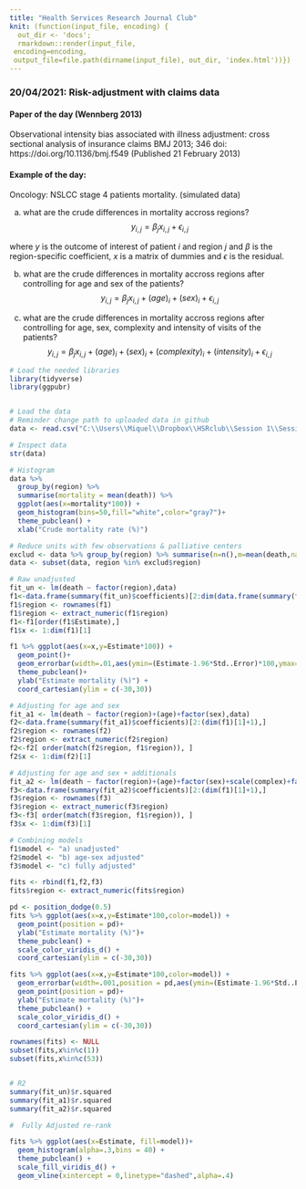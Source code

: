```yaml
---
title: "Health Services Research Journal Club"
knit: (function(input_file, encoding) {
  out_dir <- 'docs';
  rmarkdown::render(input_file,
 encoding=encoding,
 output_file=file.path(dirname(input_file), out_dir, 'index.html'))})
---
```


### 20/04/2021: Risk-adjustment with claims data

#### Paper of the day (Wennberg 2013)
Observational intensity bias associated with illness adjustment: cross sectional analysis of insurance claims
BMJ 2013; 346 doi: https://doi.org/10.1136/bmj.f549 (Published 21 February 2013)

#### Example of the day:
Oncology: NSLCC stage 4 patients mortality. (simulated data)

a) what are the crude differences in mortality accross regions?
$$y_{i,j} = \beta_j x_{i,j} + \epsilon_{i,j}$$

where $y$ is the outcome of interest of patient $i$ and region $j$ and $\beta$ is the region-specific coefficient, $x$ is a matrix of dummies and $\epsilon$ is the residual.

b) what are the crude differences in mortality accross regions after controlling for age and sex of the patients?
$$y_{i,j} = \beta_j x_{i,j} + (age)_i + (sex)_i + \epsilon_{i,j}$$

c) what are the crude differences in mortality accross regions after controlling for age, sex, complexity and intensity of visits of the patients?
$$y_{i,j} = \beta_j x_{i,j} + (age)_i + (sex)_i + (complexity)_i + (intensity)_i + \epsilon_{i,j}$$


```r
# Load the needed libraries
library(tidyverse)
library(ggpubr)


# Load the data
# Reminder change path to uploaded data in github
data <- read.csv("C:\\Users\\Miquel\\Dropbox\\HSRclub\\Session 1\\Session 1\\data_session_1.csv")

# Inspect data
str(data)

# Histogram
data %>% 
  group_by(region) %>% 
  summarise(mortality = mean(death)) %>%
  ggplot(aes(x=mortality*100)) + 
  geom_histogram(bins=50,fill="white",color="gray7")+
  theme_pubclean() + 
  xlab("Crude mortality rate (%)")

# Reduce units with few observations & palliative centers
exclud <- data %>% group_by(region) %>% summarise(n=n(),m=mean(death,na.rm=T)) %>% subset(n>30&m<.6&m>0)
data <- subset(data, region %in% exclud$region)

# Raw unadjusted
fit_un <- lm(death ~ factor(region),data)
f1<-data.frame(summary(fit_un)$coefficients)[2:dim(data.frame(summary(fit_un)$coefficients))[1],]
f1$region <- rownames(f1)
f1$region <- extract_numeric(f1$region)
f1<-f1[order(f1$Estimate),]
f1$x <- 1:dim(f1)[1]

f1 %>% ggplot(aes(x=x,y=Estimate*100)) +
  geom_point()+
  geom_errorbar(width=.01,aes(ymin=(Estimate-1.96*Std..Error)*100,ymax=(Estimate+1.96*Std..Error)*100)) +
  theme_pubclean()+
  ylab("Estimate mortality (%)") +
  coord_cartesian(ylim = c(-30,30))

# Adjusting for age and sex
fit_a1 <- lm(death ~ factor(region)+(age)+factor(sex),data)
f2<-data.frame(summary(fit_a1)$coefficients)[2:(dim(f1)[1]+1),]
f2$region <- rownames(f2)
f2$region <- extract_numeric(f2$region)
f2<-f2[ order(match(f2$region, f1$region)), ]
f2$x <- 1:dim(f2)[1]

# Adjusting for age and sex + additionals
fit_a2 <- lm(death ~ factor(region)+(age)+factor(sex)+scale(complex)+factor(intensity),data)
f3<-data.frame(summary(fit_a2)$coefficients)[2:(dim(f1)[1]+1),]
f3$region <- rownames(f3)
f3$region <- extract_numeric(f3$region)
f3<-f3[ order(match(f3$region, f1$region)), ]
f3$x <- 1:dim(f3)[1]

# Combining models
f1$model <- "a) unadjusted"
f2$model <- "b) age-sex adjusted"
f3$model <- "c) fully adjusted"

fits <- rbind(f1,f2,f3)
fits$region <- extract_numeric(fits$region)

pd <- position_dodge(0.5)
fits %>% ggplot(aes(x=x,y=Estimate*100,color=model)) +
  geom_point(position = pd)+
  ylab("Estimate mortality (%)")+
  theme_pubclean() +
  scale_color_viridis_d() +
  coord_cartesian(ylim = c(-30,30))

fits %>% ggplot(aes(x=x,y=Estimate*100,color=model)) +
  geom_errorbar(width=.001,position = pd,aes(ymin=(Estimate-1.96*Std..Error)*100,ymax=(Estimate+1.96*Std..Error)*100)) +
  geom_point(position = pd)+
  ylab("Estimate mortality (%)")+
  theme_pubclean() +
  scale_color_viridis_d() +
  coord_cartesian(ylim = c(-30,30))

rownames(fits) <- NULL
subset(fits,x%in%c(1))
subset(fits,x%in%c(53))


# R2
summary(fit_un)$r.squared
summary(fit_a1)$r.squared
summary(fit_a2)$r.squared

#  Fully Adjusted re-rank

fits %>% ggplot(aes(x=Estimate, fill=model))+
  geom_histogram(alpha=.3,bins = 40) + 
  theme_pubclean() +
  scale_fill_viridis_d() +
  geom_vline(xintercept = 0,linetype="dashed",alpha=.4)

```

